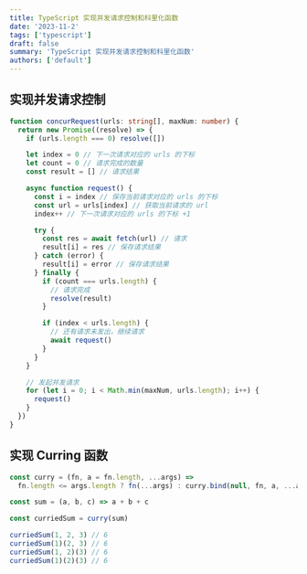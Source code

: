 ```yaml
---
title: TypeScript 实现并发请求控制和科里化函数
date: '2023-11-2'
tags: ['typescript']
draft: false
summary: 'TypeScript 实现并发请求控制和科里化函数'
authors: ['default']
---
```


## 实现并发请求控制

```ts
function concurRequest(urls: string[], maxNum: number) {
  return new Promise((resolve) => {
    if (urls.length === 0) resolve([])

    let index = 0 // 下一次请求对应的 urls 的下标
    let count = 0 // 请求完成的数量
    const result = [] // 请求结果

    async function request() {
      const i = index // 保存当前请求对应的 urls 的下标
      const url = urls[index] // 获取当前请求的 url
      index++ // 下一次请求对应的 urls 的下标 +1

      try {
        const res = await fetch(url) // 请求
        result[i] = res // 保存请求结果
      } catch (error) {
        result[i] = error // 保存请求结果
      } finally {
        if (count === urls.length) {
          // 请求完成
          resolve(result)
        }

        if (index < urls.length) {
          // 还有请求未发出，继续请求
          await request()
        }
      }
    }

    // 发起并发请求
    for (let i = 0; i < Math.min(maxNum, urls.length); i++) {
      request()
    }
  })
}
```

## 实现 Curring 函数

```js
const curry = (fn, a = fn.length, ...args) =>
  fn.length <= args.length ? fn(...args) : curry.bind(null, fn, a, ...args)

const sum = (a, b, c) => a + b + c

const curriedSum = curry(sum)

curriedSum(1, 2, 3) // 6
curriedSum(1)(2, 3) // 6
curriedSum(1, 2)(3) // 6
curriedSum(1)(2)(3) // 6
```
